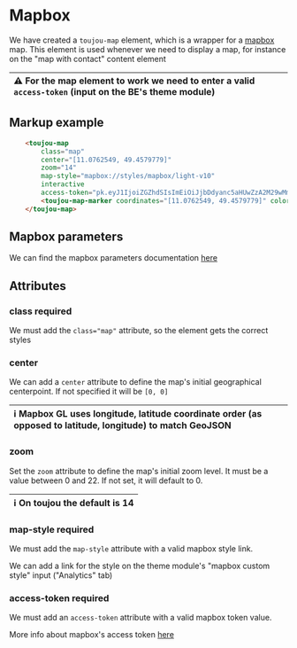 # Mapbox

We have created a `toujou-map` element, which is a wrapper for a [mapbox](https://www.mapbox.com/) map. This element is used whenever we need to display a map, for instance on the "map with contact" content element

| ⚠️ For the map element to work we need to enter a valid `access-token` (input on the BE's theme module) |
|:--------------------------------------------------------------------------------------------------------|

## Markup example
```html
    <toujou-map
        class="map"
        center="[11.0762549, 49.4579779]"
        zoom="14"
        map-style="mapbox://styles/mapbox/light-v10"
        interactive
        access-token="pk.eyJ1IjoiZGZhdSIsImEiOiJjbDdyanc5aHUwZzA2M29wMmM4cjJud2IxIn0.EtfjXD2re5QUhatJJoKPYg">
        <toujou-map-marker coordinates="[11.0762549, 49.4579779]" color="#0079A8"></toujou-map-marker>
    </toujou-map>
```


## Mapbox parameters
We can find the mapbox parameters documentation [here](https://docs.mapbox.com/mapbox-gl-js/api/map/#map-parameters)


## Attributes

### class <toujou-chip class="chip" chip-bg-color="warning">required</toujou-chip>
We must add the `class="map"` attribute, so the element gets the correct styles

### center
We can add a `center` attribute to define the map's initial geographical centerpoint. If not specified it will be `[0, 0]`

| ℹ️ Mapbox GL uses longitude, latitude coordinate order (as opposed to latitude, longitude) to match GeoJSON |
|:------------------------------------------------------------------------------------------------------------|

### zoom
Set the `zoom` attribute to define the map's initial zoom level. It must be a value between 0 and 22. If not set, it will default to 0.

| ℹ️ On toujou the default is 14 |
|:-------------------------------|

### map-style <toujou-chip class="chip" chip-bg-color="warning">required</toujou-chip>
We must add the `map-style` attribute with a valid mapbox style link.

We can add a link for the style on the theme module's "mapbox custom style" input ("Analytics" tab)

### access-token <toujou-chip class="chip" chip-bg-color="warning">required</toujou-chip>
We must add an `access-token` attribute with a valid mapbox token value.

More info about mapbox's access token [here](https://docs.mapbox.com/help/glossary/access-token/)
